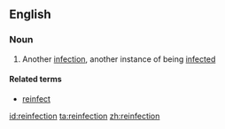 ==English==

===Noun===
{{en-noun}}

# Another [[infection]], another instance of being [[infected]]

====Related terms====
*[[reinfect]]

[[id:reinfection]]
[[ta:reinfection]]
[[zh:reinfection]]